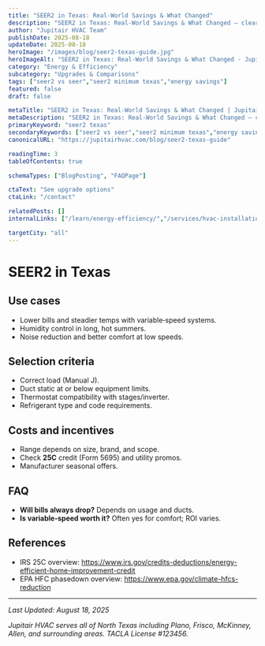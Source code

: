 ```yaml
---
title: "SEER2 in Texas: Real-World Savings & What Changed"
description: "SEER2 in Texas: Real-World Savings & What Changed — clear steps, practical detail, and when to call a pro in North Texas."
author: "Jupitair HVAC Team"
publishDate: 2025-08-18
updateDate: 2025-08-18
heroImage: "/images/blog/seer2-texas-guide.jpg"
heroImageAlt: "SEER2 in Texas: Real-World Savings & What Changed - Jupitair HVAC"
category: "Energy & Efficiency"
subcategory: "Upgrades & Comparisons"
tags: ["seer2 vs seer","seer2 minimum texas","energy savings"]
featured: false
draft: false

metaTitle: "SEER2 in Texas: Real-World Savings & What Changed | Jupitair HVAC"
metaDescription: "SEER2 in Texas: Real-World Savings & What Changed — clear steps, practical detail, and when to call a pro in North Texas."
primaryKeyword: "seer2 texas"
secondaryKeywords: ["seer2 vs seer","seer2 minimum texas","energy savings"]
canonicalURL: "https://jupitairhvac.com/blog/seer2-texas-guide"

readingTime: 3
tableOfContents: true

schemaTypes: ["BlogPosting", "FAQPage"]

ctaText: "See upgrade options"
ctaLink: "/contact"

relatedPosts: []
internalLinks: ["/learn/energy-efficiency/","/services/hvac-installation/"]

targetCity: "all"
---
```



# SEER2 in Texas



## Use cases
- Lower bills and steadier temps with variable‑speed systems.
- Humidity control in long, hot summers.
- Noise reduction and better comfort at low speeds.



<BlogCTA variant="inline" />

## Selection criteria
- Correct load (Manual J).
- Duct static at or below equipment limits.
- Thermostat compatibility with stages/inverter.
- Refrigerant type and code requirements.


## Costs and incentives
- Range depends on size, brand, and scope.
- Check **25C** credit (Form 5695) and utility promos.
- Manufacturer seasonal offers.


## FAQ
- **Will bills always drop?** Depends on usage and ducts.
- **Is variable‑speed worth it?** Often yes for comfort; ROI varies.


## References
- IRS 25C overview: https://www.irs.gov/credits-deductions/energy-efficient-home-improvement-credit
- EPA HFC phasedown overview: https://www.epa.gov/climate-hfcs-reduction

---

<BlogCTA variant="end" />

*Last Updated: August 18, 2025*

*Jupitair HVAC serves all of North Texas including Plano, Frisco, McKinney, Allen, and surrounding areas. TACLA License #123456.*
